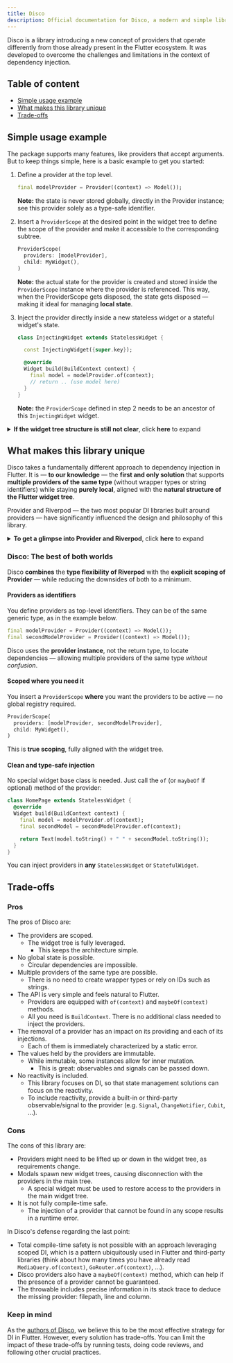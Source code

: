 ```yaml
---
title: Disco
description: Official documentation for Disco, a modern and simple library for scoped dependency injection in Flutter.
---
```


Disco is a library introducing a new concept of providers that operate differently from those already present in the Flutter ecosystem. It was developed to overcome the challenges and limitations in the context of dependency injection.


## Table of content

- [Simple usage example](#simple-usage-example)
- [What makes this library unique](#what-makes-this-library-unique)
- [Trade-offs](#trade-offs)

## Simple usage example

The package supports many features, like providers that accept arguments. But to keep things simple, here is a basic example to get you started:

1. Define a provider at the top level.

    ```dart {1}
    final modelProvider = Provider((context) => Model());
    ```

    **Note:** the state is never stored globally, directly in the Provider instance; see this provider solely as a type-safe identifier.

2. Insert a `ProviderScope` at the desired point in the widget tree to define the scope of the provider and make it accessible to the corresponding subtree.

    ```dart {1, 2, 3, 4}
    ProviderScope(
      providers: [modelProvider],
      child: MyWidget(),
    )
    ```

    **Note:** the actual state for the provider is created and stored inside the `ProviderScope` instance where the provider is referenced.
    This way, when the ProviderScope gets disposed, the state gets disposed — making it ideal for managing **local state**.

3. Inject the provider directly inside a new stateless widget or a stateful widget's state.

    ```dart {7}
    class InjectingWidget extends StatelessWidget {

      const InjectingWidget({super.key});

      @override
      Widget build(BuildContext context) {
        final model = modelProvider.of(context);
        // return .. (use model here)
      }
    }
    ```

    **Note:** the `ProviderScope` defined in step 2 needs to be an ancestor of this `InjectingWidget` widget.

<details>
<summary><strong>If the widget tree structure is still not clear</strong>, click <strong>here</strong> to expand</summary>

### Expanded: Widget tree structure

To make things clear, here is the widget tree structure from the example above, shown in the most detailed form:

* `modelProvider` — a globally defined provider

* `main` — the entry point of every Dart application, also global

  * ... — setup widget(s)

    * `ProviderScope` — *`modelProvider` is provided here*

      * `MyWidget` — the child defined in the second code snippet if you notice carefully

        * ... — widget(s)

          * `InjectingWidget` — *`modelProvider` is injected here*

            * ... — widget(s)

</details>

## What makes this library unique

Disco takes a fundamentally different approach to dependency injection in Flutter. It is — **to our knowledge** — the **first and only solution** that supports **multiple providers of the same type** (without wrapper types or string identifiers) while staying **purely local**, aligned with the **natural structure of the Flutter widget tree**.

Provider and Riverpod — the two most popular DI libraries built around providers — have significantly influenced the design and philosophy of this library.

<details>
<summary><strong>To get a glimpse into Provider and Riverpod</strong>, click <strong>here</strong> to expand</summary>

### Expanded: Quick look at Provider and Riverpod

Let’s walk through what this actually means and how Provider and Riverpod work, so we can draw a meaningful comparison.

#### Glimpse into Provider

The [`Provider`](https://pub.dev/packages/provider) package (and libraries built on top of it like [Bloc (BlocProvider component)](https://pub.dev/packages/flutter_bloc#blocprovider])) let you scope dependencies using the widget tree. However, **they rely entirely on types** to resolve injections.

This means you can only have **one provider per type** in a branch of the tree.

```dart
void main() {
  runApp(
    Provider<Model>(
      create: (_) => Model(),
      child: MaterialApp(
        home: MyWidget(),
      ),
    ),
  );
}

/// In the subtree of MyWidget.
class MyScreen extends StatelessWidget {
  @override
  Widget build(BuildContext context) {
    // Reads the first Model above this widget in the tree
    final model = context.read<Model>();
    // return ...
  }
}
```

If you want two different `Model` instances, you can't just write:

```dart
/// In the subtree of MyWidget.
class MyScreen extends StatelessWidget {
  @override
  Widget build(BuildContext context) {
    // Reads the first Model above this widget in the tree
    final model = context.read<Model>();
    // This one also reads the first Model it finds instead of reading the second one in the tree...
    final secondModel = context.read<Model>();
    // return ...
  }
}
```

You are forced to create wrapper types like `PrimaryModel`, `SecondaryModel`, etc., to distinguish between different providers. This clutters your codebase and increases boilerplate.

#### Glimpse into Riverpod

Libraries like [`Riverpod`](https://pub.dev/packages/riverpod) solve the above limitation by allowing **multiple providers of the same type**, using globally defined provider *instances* as identifiers:

```dart
final modelProvider = Provider((ref) => Model());
final secondModelProvider = Provider((ref) => Model());
```

The `ref` is a special object that allow to access providers.

Note that **the state for these providers is not local** — it's managed from a single, top-level `ProviderScope`:

```dart
void main() {
  runApp(
    // The state for all providers is handled here, not in the providers themselves.
    ProviderScope(
      child: MyApp(),
    ),
  );
}
```

Without this `ProviderScope`, it is not possible to access any provider.

In order to access a provider, you must use specialized widgets (`ConsumerWidget`, `ConsumerStatefulWidget`) instead of Flutter's native ones.

##### Parameterized Providers and Lifecycle Management in Riverpod

Riverpod offers powerful modifiers like `family` and `autoDispose` to enhance provider flexibility and lifecycle:

* **`family`** enables **parameterized providers** allowing multiple instances of the same provider with different parameters:

  ```dart
  final userProvider = Provider.family<User, int>((ref, userId) {
    return fetchUser(userId);
  });
  ```

  This provides the illusion of scoped instances but with important caveats:

  * All instances remain **globally stored** within the single top-level `ProviderScope`.
  * Lifecycle is **not tightly bound to the widget tree**, complicating disposal and resource management.
  * Breaks the Flutter principle of *“let the tree define scope.”*

* **`autoDispose`** automatically cleans up providers when no longer used by any widget:

  ```dart
  final userProvider = Provider.autoDispose<User>((ref) {
    return fetchUser();
  });
  ```

  However:

  * It still operates inside the global `ProviderScope`, so it’s **not true local scoping**.
  * Providers are **not removed while any widget is listening**, potentially extending their lifecycle beyond expectations.
  * May cause unexpected disposal and recreation during fast navigation or widget rebuilds.

Together, `family` and `autoDispose` enhance flexibility and resource handling in Riverpod but don’t offer true local, widget-tree-based scoping and lifecycle guarantees.

</details>

### Disco: The best of both worlds

Disco **combines** the **type flexibility of Riverpod** with the **explicit scoping of Provider** — while reducing the downsides of both to a minimum.

#### Providers as identifiers

You define providers as top-level identifiers. They can be of the same generic type, as in the example below.

```dart
final modelProvider = Provider((context) => Model());
final secondModelProvider = Provider((context) => Model());
```

Disco uses the **provider instance**, not the return type, to locate dependencies — allowing multiple providers of the same type *without confusion*.

#### Scoped where you need it

You insert a `ProviderScope` **where** you want the providers to be active — no global registry required.

```dart
ProviderScope(
  providers: [modelProvider, secondModelProvider],
  child: MyWidget(),
)
```

This is **true scoping**, fully aligned with the widget tree.

#### Clean and type-safe injection

No special widget base class is needed. Just call the `of` (or `maybeOf` if optional) method of the provider:

```dart
class HomePage extends StatelessWidget {
  @override
  Widget build(BuildContext context) {
    final model = modelProvider.of(context);
    final secondModel = secondModelProvider.of(context);

    return Text(model.toString() + " " + secondModel.toString());
  }
}
```

You can inject providers in **any** `StatelessWidget` or `StatefulWidget`.

## Trade-offs

### Pros

The pros of Disco are:

- The providers are scoped.
  - The widget tree is fully leveraged.
    - This keeps the architecture simple.
- No global state is possible.
  - Circular dependencies are impossible.
- Multiple providers of the same type are possible.
  - There is no need to create wrapper types or rely on IDs such as strings.
- The API is very simple and feels natural to Flutter.
  - Providers are equipped with `of(context)` and `maybeOf(context)` methods.
  - All you need is `BuildContext`. There is no additional class needed to inject the providers.
- The removal of a provider has an impact on its providing and each of its injections.
  - Each of them is immediately characterized by a static error.
- The values held by the providers are immutable.
  - While immutable, some instances allow for inner mutation.
    - This is great: observables and signals can be passed down.
- No reactivity is included.
  - This library focuses on DI, so that state management solutions can focus on the reactivity.
  - To include reactivity, provide a built-in or third-party observable/signal to the provider (e.g. `Signal`, `ChangeNotifier`, `Cubit`, ...).

### Cons

The cons of this library are:

- Providers might need to be lifted up or down in the widget tree, as requirements change.
- Modals spawn new widget trees, causing disconnection with the providers in the main tree.
  - A special widget must be used to restore access to the providers in the main widget tree.
- It is not fully compile-time safe.
  - The injection of a provider that cannot be found in any scope results in a runtime error.

In Disco's defense regarding the last point:

- Total compile-time safety is not possible with an approach leveraging scoped DI, which is a pattern ubiquitously used in Flutter and third-party libraries (think about how many times you have already read `MediaQuery.of(context)`, `GoRouter.of(context)`, ...).
- Disco providers also have a `maybeOf(context)` method, which can help if the presence of a provider cannot be guaranteed.
- The throwable includes precise information in its stack trace to deduce the missing provider: filepath, line and column.

### Keep in mind

As the <a href="/authors">authors of Disco</a>, we believe this to be the most effective strategy for DI in Flutter. However, every solution has trade-offs. You can limit the impact of these trade-offs by running tests, doing code reviews, and following other crucial practices.
